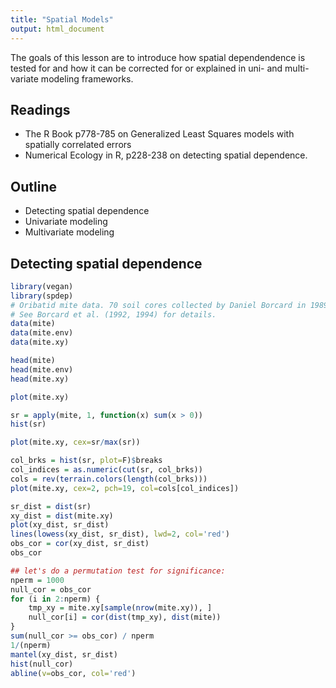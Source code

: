 ```yaml
---
title: "Spatial Models"
output: html_document
---
```


The goals of this lesson are to introduce how spatial dependendence is tested 
for and how it can be corrected for or explained in uni- and multi-variate 
modeling frameworks. 

## Readings

* The R Book p778-785 on Generalized Least Squares models with spatially
correlated errors
* Numerical Ecology in R, p228-238 on detecting spatial dependence.

## Outline

* Detecting spatial dependence
* Univariate modeling
* Multivariate modeling

## Detecting spatial dependence

```r
library(vegan)
library(spdep)
# Oribatid mite data. 70 soil cores collected by Daniel Borcard in 1989.
# See Borcard et al. (1992, 1994) for details.
data(mite)
data(mite.env)
data(mite.xy)

head(mite)
head(mite.env)
head(mite.xy)
```
```r
plot(mite.xy)

sr = apply(mite, 1, function(x) sum(x > 0))
hist(sr)

plot(mite.xy, cex=sr/max(sr))

col_brks = hist(sr, plot=F)$breaks
col_indices = as.numeric(cut(sr, col_brks))
cols = rev(terrain.colors(length(col_brks)))
plot(mite.xy, cex=2, pch=19, col=cols[col_indices])
```

```r
sr_dist = dist(sr)
xy_dist = dist(mite.xy)
plot(xy_dist, sr_dist)
lines(lowess(xy_dist, sr_dist), lwd=2, col='red')
obs_cor = cor(xy_dist, sr_dist)
obs_cor

## let's do a permutation test for significance:
nperm = 1000
null_cor = obs_cor
for (i in 2:nperm) {
    tmp_xy = mite.xy[sample(nrow(mite.xy)), ]
    null_cor[i] = cor(dist(tmp_xy), dist(mite))
}
sum(null_cor >= obs_cor) / nperm 
1/(nperm)
mantel(xy_dist, sr_dist)
hist(null_cor)
abline(v=obs_cor, col='red')

```